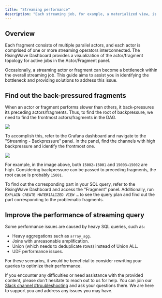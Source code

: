 ```yaml
---
title: "Streaming performance"
description: "Each streaming job, for example, a materialized view, is composed of multiple fragments that form a Directed Acyclic Graph (DAG)."
---
```


## Overview

Each fragment consists of multiple parallel actors, and each actor is comprised of one or more streaming operators interconnected. The RisingWave Dashboard provides a visualization of the actor/fragment topology for active jobs in the Actor/Fragment panel.

Occasionally, a streaming actor or fragment can become a bottleneck within the overall streaming job. This guide aims to assist you in identifying the bottleneck and providing solutions to address this issue.

## Find out the back-pressured fragments

When an actor or fragment performs slower than others, it back-pressures its preceding actors/fragments. Thus, to find the root of backpressure, we need to find the frontmost actors/fragments in the DAG.
<Frame>
  <img src="/images/actors-and-fragments.png"/>
</Frame>

To accomplish this, refer to the Grafana dashboard and navigate to the "Streaming - Backpressure" panel. In the panel, find the channels with high backpressure and identify the frontmost one.
<Frame>
  <img src="/images/backpressure-panel.png"/>
</Frame>


For example, in the image above, both `15002→15001` and `15003→15002` are high. Considering backpressure can be passed to preceding fragments, the root cause is probably `15001`.

To find out the corresponding part in your SQL query, refer to the RisingWave Dashboard and access the "Fragment" panel. Additionally, run `EXPLAIN CREATE MATERIALIZED VIEW …` to see the query plan and find out the part corresponding to the problematic fragments.

## Improve the performance of streaming query
Some performance issues are caused by heavy SQL queries, such as:

* Heavy aggregations such as `array_agg`.
* Joins with unreasonable amplification.
* Union (which needs to deduplicate rows) instead of Union ALL.
* UDF performance issues.

For these scenarios, it would be beneficial to consider rewriting your queries to optimize their performance.

If you encounter any difficulties or need assistance with the provided content, please don't hesitate to reach out to us for help. You can join our [Slack channel #troubleshooting](https://www.risingwave.com/slack) and ask your questions there. We are here to support you and address any issues you may have.
